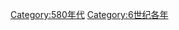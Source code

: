 {{Catnav|頁面分類|历史|歷史時代|年|6世纪各年}}

{{catmore}}
{{Commons category|588}}

[[Category:580年代|Category:580年代]]
[[Category:6世纪各年|Category:6世纪各年]]